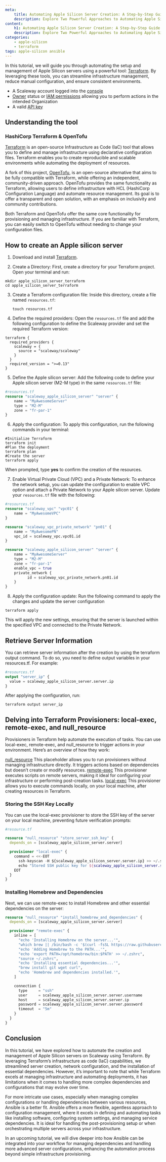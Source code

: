 ```yaml
---
meta:
    title: Automating Apple Silicon Server Creation: A Step-by-Step Guide Using Terraform
    description: Explore Two Powerful Approaches to Automating Apple Silicon Server Deployment with Terraform
content:
    h1: Automating Apple Silicon Server Creation: A Step-by-Step Guide Using Terraform
    description: Explore Two Powerful Approaches to Automating Apple Silicon Server Deployment with Terraform
categories:
    - apple-silicon
    - terraform
tags: apple-silicon ansible
---
```


In this tutorial, we will guide you through automating the setup and management of Apple Silicon servers using a powerful tool: [Terraform](https://www.terraform.io/). By leveraging these tools, you can streamline infrastructure management, reduce manual configuration, and ensure consistent environments.

<Macro id="requirements" />

- A Scaleway account logged into the [console](https://console.scaleway.com)
- [Owner](/identity-and-access-management/iam/concepts/#owner) status or [IAM permissions](/identity-and-access-management/iam/concepts/#permission) allowing you to perform actions in the intended Organization
- A valid [API key](/identity-and-access-management/iam/how-to/create-api-keys/)

## Understanding the tool

### HashiCorp Terraform & OpenTofu

[Terraform](https://www.terraform.io/) is an open-source Infrastructure as Code (IaC) tool that allows you to define and manage infrastructure using declarative configuration files. Terraform enables you to create reproducible and scalable environments while automating the deployment of resources.

A fork of this project, [OpenTofu](https://opentofu.org/), is an open-source alternative that aims to be fully compatible with Terraform, while offering an independent, community-driven approach. OpenTofu provides the same functionality as Terraform, allowing users to define infrastructure with HCL (HashiCorp Configuration Language) and automate resource management. Its goal is to offer a transparent and open solution, with an emphasis on inclusivity and community contributions.

Both Terraform and OpenTofu offer the same core functionality for provisioning and managing infrastructure. If you are familiar with Terraform, you can easily switch to OpenTofu without needing to change your configuration files.

## How to create an Apple silicon server

1. Download and install [Terraform](https://developer.hashicorp.com/terraform/install).

2. Create a Directory: First, create a directory for your Terraform project. Open your terminal and run:

```shell
mkdir apple_silicon_server_terraform
cd apple_silicon_server_terraform
```

3. Create a Terraform configuration file: Inside this directory, create a file named `resources.tf`:

    ```shell
    touch resources.tf
    ```

4. Define the required providers: Open the `resources.tf` file and add the following configuration to define the Scaleway provider and set the required Terraform version:

```shell
terraform {
  required_providers {
    scaleway = {
      source = "scaleway/scaleway"
    }
  }
  required_version = ">=0.13"
}

```

5. Define the Apple silicon server: Add the following code to define your Apple silicon server (M2-M type) in the same `resources.tf` file:

```terraform
#resources.tf
resource "scaleway_apple_silicon_server" "server" {
    name = "MyAwesomeServer"
    type = "M2-M"
    zone = "fr-par-1"
}
```

6. Apply the configuration: To apply this configuration, run the following commands in your terminal:

```shell
#Initialize Terraform
terraform init
#Plan the deployment
terraform plan
#Create the server
terraform apply
```

When prompted, type **yes** to confirm the creation of the resources.

7. Enable Virtual Private Cloud (VPC) and a Private Network: To enhance the network setup, you can update the configuration to enable VPC option and attach a Private Network to your Apple silicon server. Update your `resources.tf` file with the following:

```terraform
#resources.tf
resource "scaleway_vpc" "vpc01" {
    name = "MyAwesomeVPC"
}

resource "scaleway_vpc_private_network" "pn01" {
    name = "MyAwesomePN"
    vpc_id = scaleway_vpc.vpc01.id
}

resource "scaleway_apple_silicon_server" "server" {
    name = "MyAwesomeServer"
    type = "M2-M"
    zone = "fr-par-1"
    enable_vpc = true
    private_network {
          id = scaleway_vpc_private_network.pn01.id
    }
}
```
8. Apply the configuration update: Run the following command to apply the changes and update the server configuration

```shell
terraform apply
```

This will apply the new settings, ensuring that the server is launched within the specified VPC and connected to the Private Network.

## Retrieve Server Information

You can retrieve server information after the creation by using the terraform output command. To do so, you need to define output variables in your resources.tf. For example:

```terraform
#resources.tf
output "server_ip" {
  value = scaleway_apple_silicon_server.server.ip
}
```

After applying the configuration, run:

```shell
terraform output server_ip
```

## Delving into Terraform Provisioners: local-exec, remote-exec, and null_resource

Provisioners in Terraform help automate the execution of tasks. You can use local-exec, remote-exec, and null_resource to trigger actions in your environment. Here’s an overview of how they work:

[null_resource](https://registry.terraform.io/providers/hashicorp/null/latest/docs/resources/resource) This placeholder allows you to run provisioners without managing infrastructure directly. It triggers actions based on dependencies but doesn’t create or modify resources.
[remote-exec](https://developer.hashicorp.com/terraform/language/resources/provisioners/remote-exec) This provisioner executes scripts on remote servers, making it ideal for configuring your infrastructure or performing post-creation tasks.
[local-exec](https://developer.hashicorp.com/terraform/language/resources/provisioners/local-exec) This provisioner allows you to execute commands locally, on your local machine, after creating resources in Terraform.

### Storing the SSH Key Locally

You can use the local-exec provisioner to store the SSH key of the server on your local machine, preventing future verification prompts:

``` terraform
#resource.tf

resource "null_resource" "store_server_ssh_key" {
  depends_on = [scaleway_apple_silicon_server.server]

  provisioner "local-exec" {
    command = <<-EOT
      ssh-keyscan -H ${scaleway_apple_silicon_server.server.ip} >> ~/.ssh/known_hosts
      echo "Stored SSH public key for ${scaleway_apple_silicon_server.server.ip}"
    EOT
  }
}
```
### Installing Homebrew and Dependencies

Next, we can use remote-exec to install Homebrew and other essential dependencies on the server:

```terraform
resource "null_resource" "install_homebrew_and_dependencies" {
  depends_on = [scaleway_apple_silicon_server.server]

  provisioner "remote-exec" {
    inline = [
      "echo 'Installing Homebrew on the server...'",
      "which brew || /bin/bash -c '$(curl -fsSL https://raw.githubusercontent.com/Homebrew/install/HEAD/install.sh)'",
      "echo 'Adding Homebrew to the PATH...'",
      "echo 'export PATH=/opt/homebrew/bin:$PATH' >> ~/.zshrc",
      "source ~/.zshrc",
      "echo 'Installing essential dependencies...'",
      "brew install git wget curl",
      "echo 'Homebrew and dependencies installed.'",
    ]

    connection {
      type     = "ssh"
      user     = scaleway_apple_silicon_server.server.username
      host     = scaleway_apple_silicon_server.server.ip
      password = scaleway_apple_silicon_server.server.password
      timeout  = "5m"
    }
  }
}

```



## Conclusion

In this tutorial, we have explored how to automate the creation and management of Apple Silicon servers on Scaleway using Terraform. By leveraging Terraform’s infrastructure as code (IaC) capabilities, we streamlined server creation, network configuration, and the installation of essential dependencies. However, it’s important to note that while Terraform excels at managing infrastructure and automating deployments, it has limitations when it comes to handling more complex dependencies and configurations that may evolve over time.

For more intricate use cases, especially when managing complex configurations or handling dependencies between various resources, Ansible is a better fit. Ansible offers a more flexible, agentless approach to configuration management, where it excels in defining and automating tasks like installing software, configuring system settings, and managing service dependencies. It is ideal for handling the post-provisioning setup or when orchestrating multiple servers across your infrastructure.

In an upcoming tutorial, we will dive deeper into how Ansible can be integrated into your workflow for managing dependencies and handling more advanced server configurations, enhancing the automation process beyond simple infrastructure provisioning.



